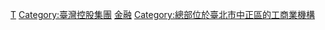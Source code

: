[[Category:臺灣金融控股公司|T]]
[[Category:臺灣控股集團|Category:臺灣控股集團]]
[[Category:中華民國公營事業|金融]]
[[Category:總部位於臺北市中正區的工商業機構|Category:總部位於臺北市中正區的工商業機構]]